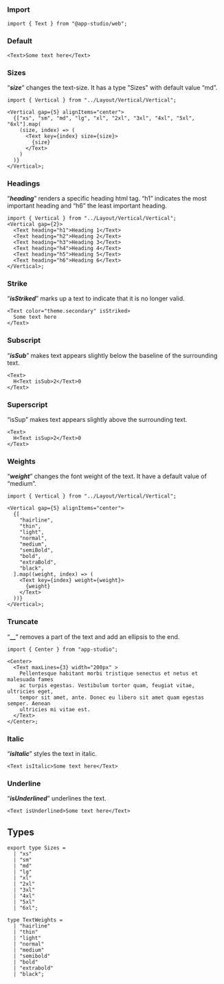### **Import**

```tsx
import { Text } from "@app-studio/web";
```

### **Default**

```tsx
<Text>Some text here</Text>
```

### **Sizes**

“**_size_**” changes the text-size. It has a type "Sizes" with default value “md”.

```tsx
import { Vertical } from "../Layout/Vertical/Vertical";

<Vertical gap={5} alignItems="center">
  {["xs", "sm", "md", "lg", "xl", "2xl", "3xl", "4xl", "5xl", "6xl"].map(
    (size, index) => (
      <Text key={index} size={size}>
        {size}
      </Text>
    )
  )}
</Vertical>;
```

### **Headings**

“**_heading_**” renders a specific heading html tag. “h1” indicates the most important heading and “h6” the least important heading.

```tsx
import { Vertical } from "../Layout/Vertical/Vertical";
<Vertical gap={2}>
  <Text heading="h1">Heading 1</Text>
  <Text heading="h2">Heading 2</Text>
  <Text heading="h3">Heading 3</Text>
  <Text heading="h4">Heading 4</Text>
  <Text heading="h5">Heading 5</Text>
  <Text heading="h6">Heading 6</Text>
</Vertical>;
```

### **Strike**

“**_isStriked_**” marks up a text to indicate that it is no longer valid.

```tsx
<Text color="theme.secondary" isStriked>
  Some text here
</Text>
```

### **Subscript**

“**_isSub_**” makes text appears slightly below the baseline of the surrounding text.

```tsx
<Text>
  H<Text isSub>2</Text>0
</Text>
```

### **Superscript**

“isSup” makes text appears slightly above the surrounding text.

```tsx
<Text>
  H<Text isSup>2</Text>0
</Text>
```

### **Weights**

“**_weight_**” changes the font weight of the text. It have a default value of “medium”.

```tsx
import { Vertical } from "../Layout/Vertical/Vertical";

<Vertical gap={5} alignItems="center">
  {[
    "hairline",
    "thin",
    "light",
    "normal",
    "medium",
    "semiBold",
    "bold",
    "extraBold",
    "black",
  ].map((weight, index) => (
    <Text key={index} weight={weight}>
      {weight}
    </Text>
  ))}
</Vertical>;
```

### **Truncate**

“**__**” removes a part of the text and add an ellipsis to the end.

```tsx
import { Center } from "app-studio";

<Center>
  <Text maxLines={3} width="200px" >
    Pellentesque habitant morbi tristique senectus et netus et malesuada fames
    ac turpis egestas. Vestibulum tortor quam, feugiat vitae, ultricies eget,
    tempor sit amet, ante. Donec eu libero sit amet quam egestas semper. Aenean
    ultricies mi vitae est.
  </Text>
</Center>;
```

### **Italic**

“**_isItalic_**” styles the text in italic.

```tsx
<Text isItalic>Some text here</Text>
```

### **Underline**

“**_isUnderlined_**” underlines the text.

```tsx
<Text isUnderlined>Some text here</Text>
```

## **Types**

```tsx
export type Sizes =
  | "xs"
  | "sm"
  | "md"
  | "lg"
  | "xl"
  | "2xl"
  | "3xl"
  | "4xl"
  | "5xl"
  | "6xl";
```

```tsx
type TextWeights =
  | "hairline"
  | "thin"
  | "light"
  | "normal"
  | "medium"
  | "semibold"
  | "bold"
  | "extrabold"
  | "black";
```
